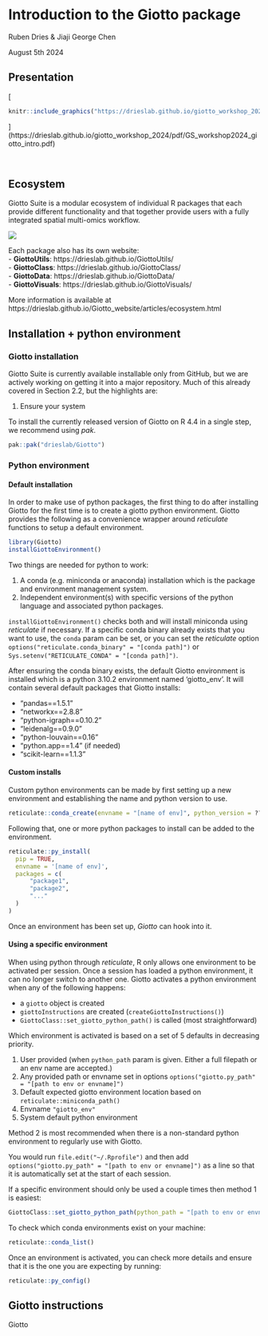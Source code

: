 # Introduction to the Giotto package

Ruben Dries & Jiaji George Chen

August 5th 2024

## Presentation  
  
[
```r
knitr::include_graphics("https://drieslab.github.io/giotto_workshop_2024/pdf/GS_workshop2024_giotto_intro.pdf")
```
](https://drieslab.github.io/giotto_workshop_2024/pdf/GS_workshop2024_giotto_intro.pdf)

<br>  


## Ecosystem

Giotto Suite is a modular ecosystem of individual R packages that each provide
different functionality and that together provide users with a fully integrated 
spatial multi-omics workflow.

![](img/01_session2/0-giottosuite_ecosystem.png)
  
  
Each package also has its own website:  
- **GiottoUtils**: https://drieslab.github.io/GiottoUtils/  
- **GiottoClass**: https://drieslab.github.io/GiottoClass/   
- **GiottoData**: https://drieslab.github.io/GiottoData/   
- **GiottoVisuals**: https://drieslab.github.io/GiottoVisuals/   

More information is available at https://drieslab.github.io/Giotto_website/articles/ecosystem.html 

## Installation + python environment

### Giotto installation

Giotto Suite is currently available installable only from GitHub, but we are actively working on getting it into a major repository. 
Much of this already covered in Section 2.2, but the highlights are:

1. Ensure your system 

To install the currently released version of Giotto on R 4.4 in a single step, we recommend using _pak_.

```r
pak::pak("drieslab/Giotto")
```


### Python environment

#### Default installation

In order to make use of python packages, the first thing to do after installing Giotto for the first time is to create a giotto python environment. Giotto provides the following as a convenience wrapper around _reticulate_ functions to setup a default environment.

```r
library(Giotto)
installGiottoEnvironment()
```

Two things are needed for python to work:

1. A conda (e.g. miniconda or anaconda) installation which is the package and environment management system. 
2. Independent environment(s) with specific versions of the python language and associated python packages.

`installGiottoEnvironment()` checks both and will install miniconda using _reticulate_ if necessary. If a specific conda binary already exists that you want to use, the `conda` param can be set, or you can set the _reticulate_ option `options("reticulate.conda_binary" = "[conda path]")` or `Sys.setenv("RETICULATE_CONDA" = "[conda path]")`.

After ensuring the conda binary exists, the default Giotto environment is installed which is a python 3.10.2 environment named 'giotto_env'. 
It will contain several default packages that Giotto installs:

- "pandas==1.5.1"
- "networkx==2.8.8"
- "python-igraph==0.10.2"
- "leidenalg==0.9.0"
- "python-louvain==0.16"
- "python.app==1.4" (if needed)
- "scikit-learn==1.1.3"

#### Custom installs

Custom python environments can be made by first setting up a new environment and establishing the name and python version to use.

```r
reticulate::conda_create(envname = "[name of env]", python_version = ???)
```

Following that, one or more python packages to install can be added to the environment. 

```r
reticulate::py_install(
  pip = TRUE,
  envname = '[name of env]',
  packages = c(
      "package1",
      "package2",
      "..."
  )
)
```


Once an environment has been set up, _Giotto_ can hook into it.


#### Using a specific environment

When using python through _reticulate_, R only allows one environment to be activated per session. Once a session has loaded a python environment, it can no longer switch to another one. Giotto activates a python environment when any of the following happens:

- a `giotto` object is created
- `giottoInstructions` are created (`createGiottoInstructions()`)
- `GiottoClass::set_giotto_python_path()` is called (most straightforward)

Which environment is activated is based on a set of 5 defaults in decreasing priority.

1. User provided (when `python_path` param is given. Either a full filepath or an env name are accepted.)
2. Any provided path or envname set in options  `options("giotto.py_path" = "[path to env or envname]")`
3. Default expected giotto environment location based on `reticulate::miniconda_path()`
4. Envname `"giotto_env"`
5. System default python environment

Method 2 is most recommended when there is a non-standard python environment to regularly use with Giotto. 

You would run `file.edit("~/.Rprofile")` and then add `options("giotto.py_path" = "[path to env or envname]")` as a line so that it is automatically set at the start of each session.

If a specific environment should only be used a couple times then method 1 is easiest:
```r
GiottoClass::set_giotto_python_path(python_path = "[path to env or envname]")
```

To check which conda environments exist on your machine:
```r
reticulate::conda_list()
```

Once an environment is activated, you can check more details and ensure that it is the one you are expecting by running:
```r
reticulate::py_config()
```




## Giotto instructions

Giotto 









